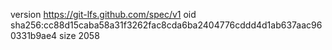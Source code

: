 version https://git-lfs.github.com/spec/v1
oid sha256:cc88d15caba58a31f3262fac8cda6ba2404776cddd4d1ab637aac960331b9ae4
size 2058
